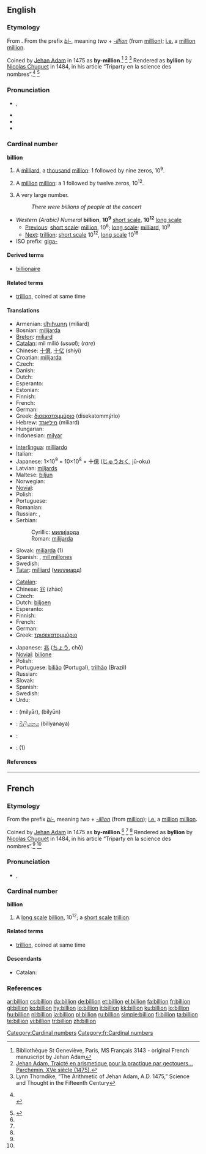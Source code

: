 {{also|Billion}}
==English==

===Etymology===
From {{etyl|fr}} {{term|billion|lang=fr}}. From the prefix ''[[bi-]]'', meaning ''two'' + ''[[-illion]]'' (from [[million]]); [[i.e.]] a [[million]] [[million]].

Coined by [[w:Jehan Adam|Jehan Adam]] in 1475 as '''by-million'''.<ref name="genevieve">Bibliothèque St Geneviève, Paris, MS Français 3143 - original French manuscript by Jehan Adam</ref> <ref name="parchemin">[http://www-bsg.univ-paris1.fr/la_reserve/expos/sciences/savants2.htm Jehan Adam, Traicté en arismetique pour la practique par gectouers… Parchemin. XVe siècle (1475).]</ref> <ref name="thorndike">Lynn Thorndike, “The Arithmetic of Jehan Adam, A.D. 1475,” Science and Thought in the Fifteenth Century</ref>
Rendered as '''byllion''' by [[w:Nicolas Chuquet|Nicolas Chuquet]] in 1484, in his article “Triparty en la science des nombres”.<ref name="Chuquet1">
{{cite book
| last = Chuquet
| first = Nicolas
| authorlink =
| coauthors =
| title = Triparty en la science des nombres (ISSN 9012-9458)
| publisher = Aristide Marre, Bologna (Italy), 1880
| date = written 1484, published 1880
| location =
| pages =
| url =
| doi =
| id =
| isbn = }}
<br>
{{cite web
| last = &nbsp;&nbsp;&nbsp;Idem
| first =
| authorlink =
| coauthors =
| title =  Nicolas Chuquet's manuscript
| work =
| publisher = Published by www.miakinen.net
| date =
| url = http://www.miakinen.net/vrac/nombres#lettres_zillions
| format =
| doi =
| accessdate = 2008-03-01}}
</ref> <ref name="Chuquet2">
{{cite web
| last = Idem
| first =
| authorlink =
| coauthors =
| title =  Nicolas Chuquet's chapter
| work =
| publisher = Transcription by Michael Florencetime
| date =
| url = http://hexadecimal.florencetime.net/chuquet/triparty.htm
| format =
| doi =
| accessdate = 2008-03-01}}
</ref>

===Pronunciation===
* {{IPA|/ˈbɪljən/}}, {{SAMPA|/"bIlj@n/}}
* {{audio|en-us-billion.ogg|Audio (US)}}
* {{rhymes|ɪljən}}
* {{hyphenation|bil|lion}}

===Cardinal number===
{{enum|million|trillion|cardinal number|10<sup>9</sup>}}
{{enum|milliard|billiard|cardinal number|10<sup>12</sup>}}
'''billion'''

# {{context|US|modern British & Australian|[[w:Long and short scales|short scale]]}} A [[milliard]], a [[thousand]] [[million]]: 1 followed by nine zeros, 10<sup>9</sup>.
# {{context|obsolete British & Australian|[[w:Long and short scales|long scale]]}} A [[million]] [[million]]: a 1 followed by twelve zeros, 10<sup>12</sup>.
# {{context|colloquial|plural}} A very large number.
#: ''There were billions of people at the concert''

* ''Western (Arabic) Numeral'' '''billion''', '''10<sup>9</sup>''' [[w:Long and short scales|short scale]], '''10<sup>12</sup>''' [[w:Long and short scales|long scale]]
** [[Previous]]: [[w:Long and short scales|short scale]]: [[million]], 10<sup>6</sup>; [[w:Long and short scales|long scale]]: [[milliard]], 10<sup>9</sup>
** [[Next]]: [[trillion]]: [[w:Long and short scales|short scale]] 10<sup>12</sup>, [[w:Long and short scales|long scale]] 10<sup>18</sup>
* ISO prefix: [[giga-]]

====Derived terms====
* [[billionaire]]

====Related terms====
* [[trillion]], coined at same time

====Translations====
{{trans-top|a thousand million; 1,000,000,000; 10<sup>9</sup>; a milliard}}
* Armenian: [[միլիարդ]] (miliard)
* Bosnian: [[milijarda#Bosnian|milijarda]] {{f}}
* [[Breton]]: [[miliard]]
* [[Catalan]]: mil milió (''usual''); {{t|ca|miliard}} (''rare'')
* Chinese: [[十億]], [[十亿]] (shíyì)
* Croatian: [[milijarda]]
* Czech: {{t-|cs|miliarda|f}}
* Danish: {{t+|da|milliard}}
* Dutch: {{t+|nl|miljard|n}}
* Esperanto: {{t-|eo|miliardo|xs=Esperanto}}
* Estonian: {{t-|et|miljard}}
* Finnish: {{t+|fi|miljardi}}
* French: {{t+|fr|milliard|m}}
* German: {{t+|de|Milliarde|f}}
* Greek: [[δισεκατομμύριο]] (disekatommýrio) {{n}}
* Hebrew: [[מיליארד]] (miliard)
* Hungarian: {{t+|hu|milliárd}}
* Indonesian: [[milyar]]
{{trans-mid}}
* [[Interlingua]]: [[milliardo]]
* Italian: {{t+|it|miliardo}}
* Japanese: 1×10<sup>9</sup> = 10×10<sup>8</sup> = 十[[億]] ([[じゅう]][[おく]], jū-oku)
* Latvian: [[miljards]]
* Maltese: [[biljun]]
* Norwegian: {{t-|no|milliard}}
* [[Novial]]: {{t|nov|miliarde}}
* Polish: {{t|pl|miliard}}
* Portuguese: {{t|pt|bilhão|m}}
* Romanian: {{t|ro|miliard|n}}
* Russian: {{t+|ru|миллиард|m|tr=milliárd|sc=Cyrl}}, {{t+|ru|биллион|m|tr=billión|sc=Cyrl}}
* Serbian:
*: Cyrillic: [[милијарда#Serbian|милијарда]] {{f}}
*: Roman: [[milijarda#Serbian|milijarda]] {{f}}
* Slovak: [[miliarda]] {{f}} (1)
* Spanish: {{t|es|millardo|m}}, [[mil millones]] {{m}}
* Swedish: {{t+|sv|miljard|c}}
* [[Tatar]]: [[milliard]] ([[миллиард]])
{{trans-bottom}}

{{trans-top|a million million; 1,000,000,000,000; 10<sup>12</sup>}}
* [[Catalan]]: {{t|ca|bilió}}
* Chinese: [[兆]] (zhào)
* Czech: {{t-|cs|bilión|m}}
* Dutch: [[biljoen]]
* Esperanto: {{t-|eo|duiliono|xs=Esperanto}}
* Finnish: {{t+|fi|biljoona}}
* French: {{t+|fr|billion}}
* German: {{t+|de|Billion}}
* Greek: [[τρισεκατομμύριο]] {{n}}
{{trans-mid}}
* Japanese: [[兆]] ([[ちょう]], chō)
* [[Novial]]: [[bilione]]
* Polish: {{t|pl|bilion}}
* Portuguese: [[bilião]] {{m}} (Portugal), [[trilhão]] {{m}} (Brazil)
* Russian: {{t+|ru|триллион|m|tr=trillión|sc=Cyrl}}
* Slovak: {{t-|sk|bilión|m}}
* Spanish: {{t+|es|billón|m}}
* Swedish: {{t+|sv|biljon|c}}
* Urdu: {{t|ur|sc=ur-Arab|مِلْيُن}}
{{trans-bottom}}

{{checktrans}}
{{top2}}
* {{ttbc|Arabic}}: {{t|ar|sc=Arab|مليار|مليار}} (milyār), {{t|ar|sc=Arab|بليون}} (bilyūn)
* {{ttbc|Sinhalese}}: [[බිලියනය]] (biliyanaya)
{{mid2}}
* {{ttbc|Turkish}}: {{t|tr|milyar}}
* {{ttbc|Welsh}}: {{t|cy|biliwn}} (1)
{{bottom}}

====References====
<references/>

----

==French==

===Etymology===
From the prefix ''[[bi-]]'', meaning ''two'' + ''[[-illion]]'' (from [[million]]); [[i.e.]] a [[million]] [[million]].

Coined by [[w:Jehan Adam|Jehan Adam]] in 1475 as '''by-million'''.<ref name="genevieve" /> <ref name="parchemin" /> <ref name="thorndike" />
Rendered as '''byllion''' by [[w:Nicolas Chuquet|Nicolas Chuquet]] in 1484, in his article “Triparty en la science des nombres”.<ref name="Chuquet1" /> <ref name="Chuquet2" />

===Pronunciation===
* {{IPA|/bi.ljɔ̃/|lang=fr}}, {{SAMPA|/bi.ljO~/}}

===Cardinal number===
'''billion'''

# A [[w:Long and short scales|long scale]] [[billion#English|billion]], 10<sup>12</sup>; a [[w:Long and short scales|short scale]] [[trillion]].

====Related terms====
* [[trillion]], coined at same time

====Descendants====
* Catalan: {{l|ca|bilió}}

===References===
<references />

[[Category:Cardinal numbers]]
[[Category:fr:Cardinal numbers]]

[[ar:billion]]
[[cs:billion]]
[[da:billion]]
[[de:billion]]
[[et:billion]]
[[el:billion]]
[[fa:billion]]
[[fr:billion]]
[[gl:billion]]
[[ko:billion]]
[[hy:billion]]
[[io:billion]]
[[it:billion]]
[[kk:billion]]
[[ku:billion]]
[[lo:billion]]
[[hu:billion]]
[[nl:billion]]
[[ja:billion]]
[[pl:billion]]
[[ru:billion]]
[[simple:billion]]
[[fi:billion]]
[[ta:billion]]
[[te:billion]]
[[vi:billion]]
[[tr:billion]]
[[zh:billion]]